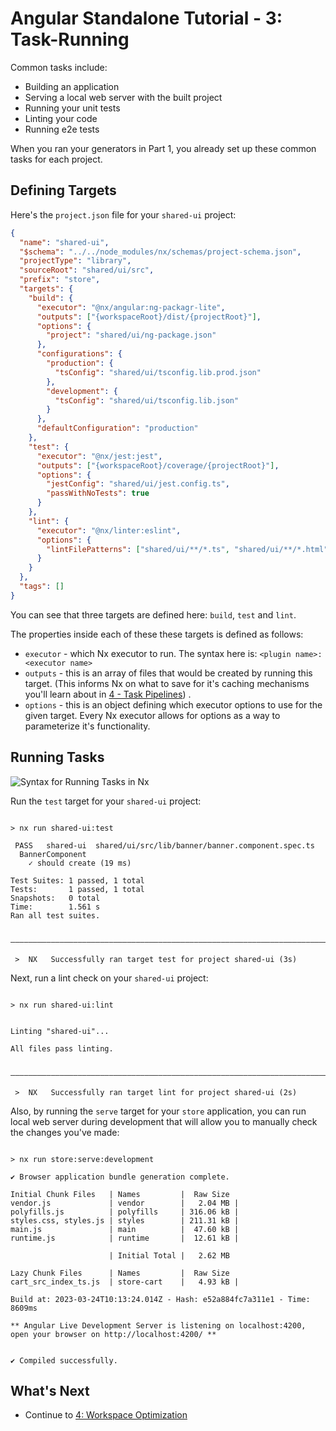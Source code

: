 # Angular Standalone Tutorial - 3: Task-Running

Common tasks include:

- Building an application
- Serving a local web server with the built project
- Running your unit tests
- Linting your code
- Running e2e tests

When you ran your generators in Part 1, you already set up these common tasks for each project.

## Defining Targets

Here's the `project.json` file for your `shared-ui` project:

```json {% fileName="shared/ui/project.json" %}
{
  "name": "shared-ui",
  "$schema": "../../node_modules/nx/schemas/project-schema.json",
  "projectType": "library",
  "sourceRoot": "shared/ui/src",
  "prefix": "store",
  "targets": {
    "build": {
      "executor": "@nx/angular:ng-packagr-lite",
      "outputs": ["{workspaceRoot}/dist/{projectRoot}"],
      "options": {
        "project": "shared/ui/ng-package.json"
      },
      "configurations": {
        "production": {
          "tsConfig": "shared/ui/tsconfig.lib.prod.json"
        },
        "development": {
          "tsConfig": "shared/ui/tsconfig.lib.json"
        }
      },
      "defaultConfiguration": "production"
    },
    "test": {
      "executor": "@nx/jest:jest",
      "outputs": ["{workspaceRoot}/coverage/{projectRoot}"],
      "options": {
        "jestConfig": "shared/ui/jest.config.ts",
        "passWithNoTests": true
      }
    },
    "lint": {
      "executor": "@nx/linter:eslint",
      "options": {
        "lintFilePatterns": ["shared/ui/**/*.ts", "shared/ui/**/*.html"]
      }
    }
  },
  "tags": []
}
```

You can see that three targets are defined here: `build`, `test` and `lint`.

The properties inside each of these these targets is defined as follows:

- `executor` - which Nx executor to run. The syntax here is: `<plugin name>:<executor name>`
- `outputs` - this is an array of files that would be created by running this target. (This informs Nx on what to save
  for it's caching mechanisms you'll learn about in [4 - Task Pipelines](/angular-standalone-tutorial/4-task-pipelines))
  .
- `options` - this is an object defining which executor options to use for the given target. Every Nx executor allows
  for options as a way to parameterize it's functionality.

## Running Tasks

![Syntax for Running Tasks in Nx](/shared/images/run-target-syntax.svg)

Run the `test` target for your `shared-ui` project:

```{% command="npx nx test shared-ui" path="~/store" %}

> nx run shared-ui:test

 PASS   shared-ui  shared/ui/src/lib/banner/banner.component.spec.ts
  BannerComponent
    ✓ should create (19 ms)

Test Suites: 1 passed, 1 total
Tests:       1 passed, 1 total
Snapshots:   0 total
Time:        1.561 s
Ran all test suites.

 —————————————————————————————————————————————————————————————————————————————————————————————————————————————————

 >  NX   Successfully ran target test for project shared-ui (3s)
```

Next, run a lint check on your `shared-ui` project:

```{% command="npx nx lint shared-ui" path="~/store" %}

> nx run shared-ui:lint


Linting "shared-ui"...

All files pass linting.


———————————————————————————————————————————————————————————————————————————————————————————————————

 >  NX   Successfully ran target lint for project shared-ui (2s)
```

Also, by running the `serve` target for your `store` application, you can run local web server during development that
will allow you to manually check the changes you've made:

```{% command="npx nx serve store" path="~/store" %}

> nx run store:serve:development

✔ Browser application bundle generation complete.

Initial Chunk Files   | Names         |  Raw Size
vendor.js             | vendor        |   2.04 MB |
polyfills.js          | polyfills     | 316.06 kB |
styles.css, styles.js | styles        | 211.31 kB |
main.js               | main          |  47.60 kB |
runtime.js            | runtime       |  12.61 kB |

                      | Initial Total |   2.62 MB

Lazy Chunk Files      | Names         |  Raw Size
cart_src_index_ts.js  | store-cart    |   4.93 kB |

Build at: 2023-03-24T10:13:24.014Z - Hash: e52a884fc7a311e1 - Time: 8609ms

** Angular Live Development Server is listening on localhost:4200, open your browser on http://localhost:4200/ **


✔ Compiled successfully.
```

## What's Next

- Continue to [4: Workspace Optimization](/angular-standalone-tutorial/4-task-pipelines)
